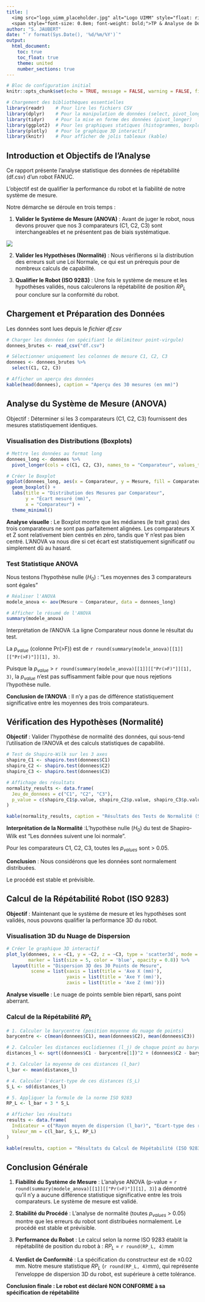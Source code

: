 ```yaml
---
title: |
  <img src="logo_uimm_placeholder.jpg" alt="Logo UIMM" style="float: right; height: 72px; margin-left: 24px;">
  <span style="font-size: 0.8em; font-weight: bold;">TP & Analyse de Données : Qualification de Performance d'un Robot FANUC</span>
author: "S. JAUBERT"
date: "`r format(Sys.Date(), '%d/%m/%Y')`"
output:
  html_document:
    toc: true
    toc_float: true
    theme: united
    number_sections: true
---
```




```r
# Bloc de configuration initial
knitr::opts_chunk$set(echo = TRUE, message = FALSE, warning = FALSE, fig.align = 'center')

# Chargement des bibliothèques essentielles
library(readr)    # Pour lire les fichiers CSV
library(dplyr)    # Pour la manipulation de données (select, pivot_longer...)
library(tidyr)    # Pour la mise en forme des données (pivot_longer)
library(ggplot2)  # Pour les graphiques statiques (histogrammes, boxplots)
library(plotly)   # Pour le graphique 3D interactif
library(knitr)    # Pour afficher de jolis tableaux (kable)
```

## Introduction et Objectifs de l'Analyse
 
 Ce rapport présente l'analyse statistique des données de répétabilité (df.csv) d'un robot FANUC.
 
 L'objectif est de qualifier la performance du robot et la fiabilité de notre système de mesure.
 
 Notre démarche se déroule en trois temps :
 
 1. **Valider le Système de Mesure (ANOVA)** : Avant de juger le robot, nous devons prouver que nos 3 comparateurs (C1, C2, C3) sont interchangeables et ne présentent pas de biais systématique.
 
 ![](XYZ.JPG)
 
 2. **Valider les Hypothèses (Normalité)** : Nous vérifierons si la distribution des erreurs suit une Loi Normale, ce qui est un prérequis pour de nombreux calculs de capabilité.
 
 3. **Qualifier le Robot (ISO 9283)** : Une fois le système de mesure et les hypothèses validés, nous calculerons la répétabilité de position $RP_L$ pour conclure sur la conformité du robot.
 
 
## Chargement et Préparation des Données

Les données sont lues depuis le *fichier df.csv*

```r
# Charger les données (en spécifiant le délimiteur point-virgule)
donnees_brutes <- read_csv("df.csv")

# Sélectionner uniquement les colonnes de mesure C1, C2, C3
donnees <- donnees_brutes %>%
  select(C1, C2, C3)

# Afficher un aperçu des données
kable(head(donnees), caption = "Aperçu des 30 mesures (en mm)")
```
## Analyse du Système de Mesure (ANOVA)

Objectif : Déterminer si les 3 comparateurs (C1, C2, C3) fournissent des mesures statistiquement identiques.

### Visualisation des Distributions (Boxplots)

```r
# Mettre les données au format long
donnees_long <- donnees %>%
  pivot_longer(cols = c(C1, C2, C3), names_to = "Comparateur", values_to = "Mesure")

# Créer le Boxplot
ggplot(donnees_long, aes(x = Comparateur, y = Mesure, fill = Comparateur)) +
  geom_boxplot() +
  labs(title = "Distribution des Mesures par Comparateur",
       y = "Écart mesuré (mm)",
       x = "Comparateur") +
  theme_minimal()
```
**Analyse visuelle** : Le Boxplot montre que les médianes (le trait gras) des trois comparateurs ne sont pas parfaitement alignées. Les comparateurs X et Z sont relativement bien centrés en zéro, tandis que Y n'est pas bien centré. L'ANOVA va nous dire si cet écart est statistiquement significatif ou simplement dû au hasard.

### Test Statistique ANOVA
Nous testons l'hypothèse nulle ($H_0$) : "Les moyennes des 3 comparateurs sont égales"

```r
# Réaliser l'ANOVA
modele_anova <- aov(Mesure ~ Comparateur, data = donnees_long)

# Afficher le résumé de l'ANOVA
summary(modele_anova)
```

Interprétation de l'ANOVA :La ligne Comparateur nous donne le résultat du test.

La $p_{value}$ (colonne Pr(>F)) est de `r round(summary(modele_anova)[[1]][["Pr(>F)"]][1], 3)`.

Puisque la $p_{value}$ > `r round(summary(modele_anova)[[1]][["Pr(>F)"]][1], 3)`, la $p_{value}$ n'est pas suffisamment faible pour que nous rejetions l'hypothèse nulle.

**Conclusion de l'ANOVA** : Il n'y a pas de différence statistiquement significative entre les moyennes des trois comparateurs.

## Vérification des Hypothèses (Normalité)

**Objectif** : Valider l'hypothèse de normalité des données, qui sous-tend l'utilisation de l'ANOVA et des calculs statistiques de capabilité.

```r
# Test de Shapiro-Wilk sur les 3 axes
shapiro_C1 <- shapiro.test(donnees$C1)
shapiro_C2 <- shapiro.test(donnees$C2)
shapiro_C3 <- shapiro.test(donnees$C3)

# Affichage des résultats
normality_results <- data.frame(
  Jeu_de_donnees = c("C1", "C2", "C3"),
  p_value = c(shapiro_C1$p.value, shapiro_C2$p.value, shapiro_C3$p.value)
)

kable(normality_results, caption = "Résultats des Tests de Normalité (Shapiro-Wilk)", digits = 4)
```

**Interprétation de la Normalité** :L'hypothèse nulle ($H_0$) du test de Shapiro-Wilk est "Les données suivent une loi normale".

Pour les comparateurs C1, C2, C3, toutes les $p_{values}$ sont > 0.05.

**Conclusion** : Nous considérons que les données sont normalement distribuées. 

Le procédé est stable et prévisible.

## Calcul de la Répétabilité Robot (ISO 9283)

**Objectif** : Maintenant que le système de mesure et les hypothèses sont validés, nous pouvons qualifier la performance 3D du robot.

### Visualisation 3D du Nuage de Dispersion

```r
# Créer le graphique 3D interactif
plot_ly(donnees, x = ~C1, y = ~C2, z = ~C3, type = 'scatter3d', mode = 'markers',
        marker = list(size = 5, color = 'blue', opacity = 0.8)) %>%
  layout(title = "Dispersion 3D des 30 Points de Mesure",
         scene = list(xaxis = list(title = 'Axe X (mm)'),
                      yaxis = list(title = 'Axe Y (mm)'),
                      zaxis = list(title = 'Axe Z (mm)')))
```

**Analyse visuelle** : Le nuage de points semble bien réparti, sans point aberrant.

### Calcul de la Répétabilité $RP_L$

```r
# 1. Calculer le barycentre (position moyenne du nuage de points)
barycentre <- c(mean(donnees$C1), mean(donnees$C2), mean(donnees$C3))

# 2. Calculer les distances euclidiennes (l_j) de chaque point au barycentre
distances_l <- sqrt((donnees$C1 - barycentre[1])^2 + (donnees$C2 - barycentre[2])^2 + (donnees$C3 - barycentre[3])^2)

# 3. Calculer la moyenne de ces distances (l_bar)
l_bar <- mean(distances_l)

# 4. Calculer l'écart-type de ces distances (S_L)
S_L <- sd(distances_l)

# 5. Appliquer la formule de la norme ISO 9283
RP_L <- l_bar + 3 * S_L

# Afficher les résultats
results <- data.frame(
  Indicateur = c("Rayon moyen de dispersion (l_bar)", "Ecart-type des rayons (S_L)", "Répétabilité ISO 9283 (RP_L)"),
  Valeur_mm = c(l_bar, S_L, RP_L)
)

kable(results, caption = "Résultats du Calcul de Répétabilité (ISO 9283)", digits = 6)
```


## Conclusion Générale

1. **Fiabilité du Système de Mesure** : L'analyse ANOVA (p-value =  `r round(summary(modele_anova)[[1]][["Pr(>F)"]][1], 3)`) a démontré qu'il n'y a aucune différence statistique significative entre les trois comparateurs. Le système de mesure est validé.

2. **Stabilité du Procédé** : L'analyse de normalité (toutes $p_{values}$ > 0.05) montre que les erreurs du robot sont distribuées normalement. 
Le procédé est stable et prévisible.

3. **Performance du Robot** : Le calcul selon la norme ISO 9283 établit la répétabilité de position du robot à : $RP_L$ = `r round(RP_L, 4)`mm 

4. **Verdict de Conformité** : La spécification du constructeur est de ±0.02 mm. Notre mesure statistique $RP_L$ (`r round(RP_L, 4)`mm), qui représente l'enveloppe de dispersion 3D du robot, est supérieure à cette tolérance.

**Conclusion finale : Le robot est déclaré NON CONFORME à sa spécification de répétabilité**
